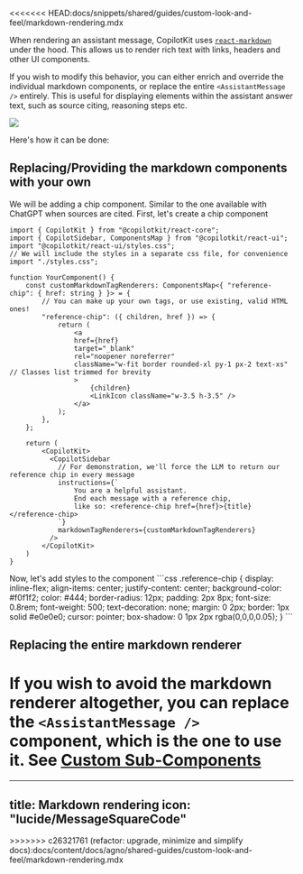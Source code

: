 <<<<<<< HEAD:docs/snippets/shared/guides/custom-look-and-feel/markdown-rendering.mdx

When rendering an assistant message, CopilotKit uses [`react-markdown`](https://remarkjs.github.io/react-markdown/) under the hood.
This allows us to render rich text with links, headers and other UI components.

If you wish to modify this behavior, you can either enrich and override the individual markdown components, or replace the entire `<AssistantMessage />` entirely.
This is useful for displaying elements within the assistant answer text, such as source citing, reasoning steps etc.

<Frame>
    <img className="rounded-none w-80" src="https://cdn.copilotkit.ai/docs/copilotkit/images/custom-markdown-example.png" />
</Frame>

Here's how it can be done:

## Replacing/Providing the markdown components with your own
We will be adding a chip component. Similar to the one available with ChatGPT when sources are cited.
<Steps>
<Step>
First, let's create a chip component
```tsx
import { CopilotKit } from "@copilotkit/react-core";
import { CopilotSidebar, ComponentsMap } from "@copilotkit/react-ui";
import "@copilotkit/react-ui/styles.css";
// We will include the styles in a separate css file, for convenience
import "./styles.css";

function YourComponent() {
    const customMarkdownTagRenderers: ComponentsMap<{ "reference-chip": { href: string } }> = {
        // You can make up your own tags, or use existing, valid HTML ones!
        "reference-chip": ({ children, href }) => {
            return (
                <a
                href={href}
                target="_blank"
                rel="noopener noreferrer"
                className="w-fit border rounded-xl py-1 px-2 text-xs" // Classes list trimmed for brevity
                >
                    {children}
                    <LinkIcon className="w-3.5 h-3.5" />
                </a>
            );
        },
    };

    return (
        <CopilotKit>
          <CopilotSidebar
            // For demonstration, we'll force the LLM to return our reference chip in every message
            instructions={`
                You are a helpful assistant.
                End each message with a reference chip,
                like so: <reference-chip href={href}>{title}</reference-chip>
            `}
            markdownTagRenderers={customMarkdownTagRenderers}
          />
        </CopilotKit>
    )
}
```
</Step>
<Step>
Now, let's add styles to the component
```css
.reference-chip {
    display: inline-flex;
    align-items: center;
    justify-content: center;
    background-color: #f0f1f2;
    color: #444;
    border-radius: 12px;
    padding: 2px 8px;
    font-size: 0.8rem;
    font-weight: 500;
    text-decoration: none;
    margin: 0 2px;
    border: 1px solid #e0e0e0;
    cursor: pointer;
    box-shadow: 0 1px 2px rgba(0,0,0,0.05);
}
```
</Step>
</Steps>

## Replacing the entire markdown renderer

If you wish to avoid the markdown renderer altogether, you can replace the `<AssistantMessage />` component, which is the one to use it.
See [Custom Sub-Components](/guides/custom-look-and-feel/bring-your-own-components)
=======
---
title: Markdown rendering
icon: "lucide/MessageSquareCode"
---

<MarkdownRendering components={props.components} />
>>>>>>> c26321761 (refactor: upgrade, minimize and simplify docs):docs/content/docs/agno/shared-guides/custom-look-and-feel/markdown-rendering.mdx
